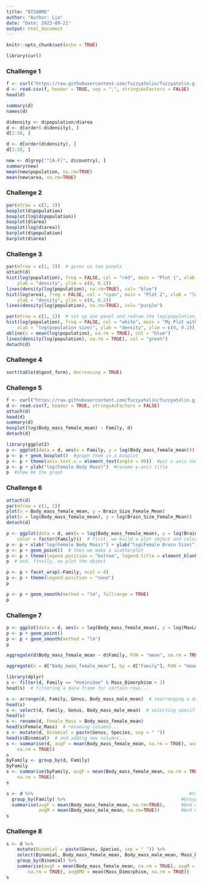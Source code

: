 ```yaml
---
title: "BI588M6"
author: "Author: Lia"
date: "Date: 2023-09-21"
output: html_document
---
```


```r
knitr::opts_chunk$set(echo = TRUE)
```

```r
library(curl)
```

### Challenge 1

```r
f <- curl("https://raw.githubusercontent.com/fuzzyatelin/fuzzyatelin.github.io/master/AN588_Fall23/Country-Data-2016.csv")
d <- read.csv(f, header = TRUE, sep = ",", stringsAsFactors = FALSE)
head(d)
```

```r
summary(d)
names(d)
```

```r
d$density <- d$population/d$area
d <- d[order(-d$density), ]
d[1:10, ]
```

```r
d <- d[order(d$density), ]
d[1:10, ]
```

```r
new <- d[grep("^[A-F]", d$country), ]
summary(new)
mean(new$population, na.rm=TRUE)
mean(new$area, na.rm=TRUE)
```

### Challenge 2

```r
par(mfrow = c(2, 3))
boxplot(d$population)
boxplot(log(d$population))
boxplot(d$area)
boxplot(log(d$area))
barplot(d$population)
barplot(d$area)
```

### Challenge 3

```r
par(mfrow = c(1, 2))  # gives us two panels
attach(d)
hist(log(population), freq = FALSE, col = "red", main = "Plot 1", xlab = "log(population size)",
    ylab = "density", ylim = c(0, 0.2))
lines(density(log(population), na.rm=TRUE), col= "blue")
hist(log(area), freq = FALSE, col = "cyan", main = "Plot 2", xlab = "log(area)",
    ylab = "density", ylim = c(0, 0.2))
lines(density(log(population), na.rm=TRUE), col= "purple")
```

```r
par(mfrow = c(1, 1))  # set up one panel and redraw the log(population) histogram
hist(log(population), freq = FALSE, col = "white", main = "My Plot with Mean and Density",
    xlab = "log(population size)", ylab = "density", ylim = c(0, 0.2))
abline(v = mean(log(population), na.rm = TRUE), col = "blue")
lines(density(log(population), na.rm = TRUE), col = "green")
detach(d)
```

### Challenge 4

```r
sort(table(d$govt_form), decreasing = TRUE)
```

### Challenge 5

```r
f <- curl("https://raw.githubusercontent.com/fuzzyatelin/fuzzyatelin.github.io/master/AN588_Fall23/KamilarAndCooperData.csv")
d <- read.csv(f, header = TRUE, stringsAsFactors = FALSE)
attach(d)
head(d)
summary(d)
boxplot(log(Body_mass_female_mean) ~ Family, d)
detach(d)
```

```r
library(ggplot2)
p <- ggplot(data = d, aes(x = Family, y = log(Body_mass_female_mean)))  #define the variables
p <- p + geom_boxplot()  #graph them in a boxplot
p <- p + theme(axis.text.x = element_text(angle = 90))  #put x-axis names at 90deg
p <- p + ylab("log(Female Body Mass)")  #rename y-axis title
p  #show me the graph
```

### Challenge 6

```r
attach(d)
par(mfrow = c(1, 2))
plot(x = Body_mass_female_mean, y = Brain_Size_Female_Mean)
plot(x = log(Body_mass_female_mean), y = log(Brain_Size_Female_Mean))
detach(d)
```

```r
p <- ggplot(data = d, aes(x = log(Body_mass_female_mean), y = log(Brain_Size_Female_Mean),
    color = factor(Family)))  # first, we build a plot object and color points by Family
p <- p + xlab("log(Female Body Mass)") + ylab("log(Female Brain Size)")  # then we modify the axis labels
p <- p + geom_point()  # then we make a scatterplot
p <- p + theme(legend.position = "bottom", legend.title = element_blank())  # then we modify the legend
p  # and, finally, we plot the object
```

```r
p <- p + facet_wrap(~Family, ncol = 4)
p <- p + theme(legend.position = "none")
p
```

```r
p <- p + geom_smooth(method = "lm", fullrange = TRUE)
p
```

### Challenge 7

```r
p <- ggplot(data = d, aes(x = log(Body_mass_female_mean), y = log(MaxLongevity_m)))
p <- p + geom_point()
p <- p + geom_smooth(method = "lm")
p
```

```r
aggregate(d$Body_mass_female_mean ~ d$Family, FUN = "mean", na.rm = TRUE)
```

```r
aggregate(x = d["Body_mass_female_mean"], by = d["Family"], FUN = "mean", na.rm = TRUE)
```

```r
library(dplyr)
s <- filter(d, Family == "Hominidae" & Mass_Dimorphism > 2)
head(s)  # filtering a data frame for certain rows...
```

```r
s <- arrange(d, Family, Genus, Body_mass_male_mean)  # rearranging a data frame...
head(s)
s <- select(d, Family, Genus, Body_mass_male_mean)  # selecting specific columns...
head(s)
s <- rename(d, Female_Mass = Body_mass_female_mean)
head(s$Female_Mass)  # renaming columns...
s <- mutate(d, Binomial = paste(Genus, Species, sep = " "))
head(s$Binomial)  # and adding new columns...
s <- summarise(d, avgF = mean(Body_mass_female_mean, na.rm = TRUE), avgM = mean(Body_mass_male_mean,
    na.rm = TRUE))
s
byFamily <- group_by(d, Family)
byFamily
s <- summarise(byFamily, avgF = mean(Body_mass_female_mean, na.rm = TRUE), avgM = mean(Body_mass_male_mean,
    na.rm = TRUE))
s
```

```r
s <- d %>%                                                          #take dataframe "d"
  group_by(Family) %>%                                           #Group it by Family
  summarise(avgF = mean(Body_mass_female_mean, na.rm=TRUE),      #And calculate mean male BM
            avgM = mean(Body_mass_male_mean, na.rm=TRUE))        #And mean female BM
s
```

### Challenge 8

```r
s <- d %>%
    mutate(Binomial = paste(Genus, Species, sep = " ")) %>%
    select(Binomial, Body_mass_female_mean, Body_mass_male_mean, Mass_Dimorphism) %>%
    group_by(Binomial) %>%
    summarise(avgF = mean(Body_mass_female_mean, na.rm = TRUE), avgM = mean(Body_mass_male_mean,
        na.rm = TRUE), avgBMD = mean(Mass_Dimorphism, na.rm = TRUE))
s
```
